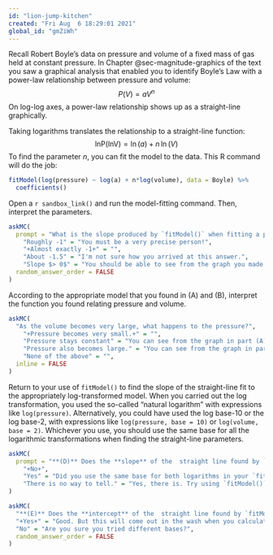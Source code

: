 ```yaml
---
id: "lion-jump-kitchen"
created: "Fri Aug  6 18:29:01 2021"
global_id: "gmZiWh"
---
```


Recall Robert Boyle's data  on pressure and volume of a fixed mass of gas held at constant pressure. In Chapter @sec-magnitude-graphics of the text you saw a graphical analysis that enabled you to identify Boyle's Law with a power-law relationship between pressure and volume: $$P(V) = a V^n$$ On log-log axes, a power-law relationship shows up as a straight-line graphically. 

Taking logarithms translates the relationship to a straight-line function:$$\text{lnP(lnV)} = \ln(a) + n\,  \ln(V)$$
To find the parameter $n$, you can fit the model to the data. This R command will do the job:


```r
fitModel(log(pressure) ~ log(a) + n*log(volume), data = Boyle) %>%
  coefficients()
```

Open a `r sandbox_link()` and run the model-fitting command. Then, interpret the parameters.


```r
askMC(
  prompt = "What is the slope produced by `fitModel()` when fitting a power law model?",
    "Roughly -1" = "You must be a very precise person!",
    "+Almost exactly -1+" = "",
    "About -1.5" = "I'm not sure how you arrived at this answer.",
    "Slope $> 0$" = "You should be able to see from the graph you made in part (1) that the slope is negative.",
  random_answer_order = FALSE
)
```

According to the appropriate model that you found in (A) and (B), interpret the function you found relating pressure and volume.


```r
askMC(
  "As the volume becomes very large, what happens to the pressure?",
    "+Pressure becomes very small.+" = "",
    "Pressure stays constant" = "You can see from the graph in part (A) that pressure does change with volume.",
    "Pressure also becomes large." = "You can see from the graph in part (A) that pressure goes down as volume goes up.",
    "None of the above" = "",
  inline = FALSE
)
```

Return to your use of `fitModel()` to find the slope of the straight-line fit to the appropriately log-transformed model. When you carried out the log transformation, you used the so-called "natural logarithm" with expressions like `log(pressure)`.  Alternatively, you could have used the log base-10 or the log base-2, with expressions like `log(pressure, base = 10)` or `log(volume, base = 2)`.  Whichever you use, you should use the same base for all the logarithmic transformations when finding the straight-line parameters.


```r
askMC(
  prompt = "**(D)** Does the **slope** of the  straight line found by `fitModel()` depend on which base is used?",
    "+No+",
    "Yes" = "Did you use the same base for both logarithms in your `fitModel()` expression?",
    "There is no way to tell." = "Yes, there is. Try using `fitModel()` with the different bases of log."
)
```

```r
askMC(
  "**(E)** Does the **intercept** of the  straight line found by `fitModel()` depend on which base is used?",
  "+Yes+" = "Good. But this will come out in the wash when you calculate the parameter $C$ in $C x^b$, since $C$ will be either $2^\\text{intercept}$ or $10^\\text{intercept}$ or $e^\\text{intercept}$ depending on the base log you use.",
  "No" = "Are you sure you tried different bases?",
  random_answer_order = FALSE
)
```

